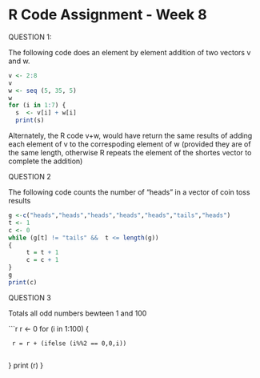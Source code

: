 R Code Assignment - Week 8
========================================================
QUESTION 1:

The following  code does an element by element addition of two vectors v and w.

```r
v <- 2:8
v
w <- seq (5, 35, 5)
w
for (i in 1:7) {
  s  <- v[i] + w[i]
  print(s)

```

Alternately, the R code v+w, would have return the same results of adding each element of v to the correspoding element of w (provided they are of the same length, otherwise R repeats the element of the shortes vector to complete the addition)

QUESTION 2

The following code counts the number of "heads" in a vector of coin toss results


```r

g <-c("heads","heads","heads","heads","heads","tails","heads")
t <- 1
c <- 0
while (g[t] != "tails" &&  t <= length(g)) 
{
     t = t + 1
     c = c + 1
}
g
print(c)
```

QUESTION 3

Totals all odd numbers bewteen 1 and 100

```r
r <- 0
for (i in 1:100)
{
   
     r = r + (ifelse (i%%2 == 0,0,i))
     
}
print (r)
}